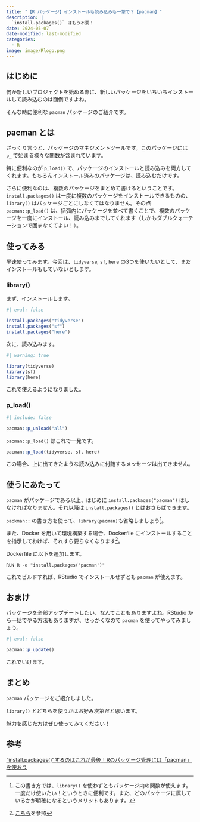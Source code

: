 ```yaml
---
title: "【R パッケージ】インストールも読み込みも一撃で？【pacman】"
description: |
  `install.packages()` はもう不要！
date: 2024-05-07
date-modified: last-modified
categories: 
  - R
image: image/Rlogo.png
---
```


## はじめに

何か新しいプロジェクトを始める際に、新しいパッケージをいちいちインストールして読み込むのは面倒ですよね。

そんな時に便利な `pacman` パッケージのご紹介です。

## pacman とは

ざっくり言うと、パッケージのマネジメントツールです。このパッケージには `p_` で始まる様々な関数が含まれています。

特に便利なのが `p_load()` で、パッケージのインストールと読み込みを両方してくれます。もちろんインストール済みのパッケージは、読み込むだけです。

さらに便利なのは、複数のパッケージをまとめて書けるということです。`install.packages()` は一度に複数のパッケージをインストールできるものの、`library()` はパッケージごとにしなくてはなりません。その点 `pacman::p_load()` は、括弧内にパッケージを並べて書くことで、複数のパッケージを一度にインストール、読み込みまでしてくれます（しかもダブルクォーテーションで囲まなくてよい！）。

## 使ってみる

早速使ってみます。今回は、`tidyverse`, `sf`, `here` の3つを使いたいとして、まだインストールもしていないとします。

### library()

まず、インストールします。

```r
#| eval: false

install.packages("tidyverse")
install.packages("sf")
install.packages("here")
```

次に、読み込みます。

```r
#| warning: true

library(tidyverse)
library(sf)
library(here)
```

これで使えるようになりました。

### p_load()

```r
#| include: false

pacman::p_unload("all")
```

`pacman::p_load()` はこれで一発です。

```r
pacman::p_load(tidyverse, sf, here)
```

この場合、上に出てきたような読み込みに付随するメッセージは出てきません。

## 使うにあたって

`pacman` がパッケージである以上、はじめに `install.packages("pacman")` はしなければなりません。それ以降は `install.packages()` とはおさらばできます。

`packman::` の書き方を使って、`library(pacman)`も省略しましょう^[この書き方では、`library()` を使わずともパッケージ内の関数が使えます。一度だけ使いたい！というときに便利です。また、どのパッケージに属しているかが明確になるというメリットもあります。]。

また、Docker を用いて環境構築する場合、Dockerfile にインストールすることを指示しておけば、それすら要らなくなります^[[こちら](../240504_container/index.html)を参照]。

Dockerfile に以下を追加します。

```.dockerfile
RUN R -e "install.packages('pacman')"
```

これでビルドすれば、RStudio でインストールせずとも `pacman` が使えます。

## おまけ

パッケージを全部アップデートしたい、なんてこともありますよね。RStudio から一括でやる方法もありますが、せっかくなので `pacman` を使ってやってみましょう。

```r
#| eval: false

pacman::p_update()
```

これでいけます。

## まとめ

`pacman` パッケージをご紹介しました。

`library()` とどちらを使うかはお好み次第だと思います。

魅力を感じた方はぜひ使ってみてください！

## 参考

:::{.callout-tip appearance="minimal"}
["install.packages()"するのはこれが最後！Rのパッケージ管理には「pacman」を使おう](https://qiita.com/taiyodayo/items/e69d997754d55e3d7e4c)
:::